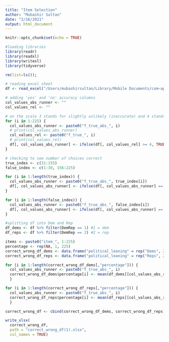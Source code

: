 ```yaml
---
title: "Item Selection"
author: "Mubashir Sultan"
date: "2/16/2021"
output: html_document
---
```


```r
knitr::opts_chunk$set(echo = TRUE)
```

```r
#loading libraries
library(readr)
library(readxl)
library(writexl)
library(tidyverse)
```

```r
rm(list=ls());

# reading excel sheet
df <- read_excel("/Users/mubashirsultan/Library/Mobile Documents/com~apple~CloudDocs/Brain and Cognitive Sciences /RP2 - False Information and RTs/Study Design/Pennycook Dataset/Pennycook et al. individual level data.xlsx", sheet = 1, col_names = TRUE, col_types = NULL)
```


```r
# adding 'yes' and 'no' accuracy columns
col_values_abs_runner <- ""
col_values_rel <- ""

# on the scale 3 stands for slightly unlikely (inaccurate) and 4 stands for slighlty likely (accurate) - hence (crudely put) greater than or equal to 4 accurate and less than or equal to 3 is not accurate
for (i in 1:225) {
  col_values_abs_runner <- paste0("f_true_abs_", i)
  # print(col_values_abs_runner)
  col_values_rel <- paste0("f_true_", i)
  # print(col_values_rel)
  df[, col_values_abs_runner] <- ifelse(df[, col_values_rel] >= 4, TRUE, FALSE) #true = accurate #false = not accurate
}

# checking to see number of choices correct
true_index <- c(31:155)
false_index <- c(1:30, 156:225)

for (i in 1:length(true_index)) {
  col_values_abs_runner <- paste0("f_true_abs_", true_index[i])
  df[, col_values_abs_runner] <- ifelse(df[, col_values_abs_runner] == TRUE, TRUE, FALSE) #true index and true = correct, else false (incorrect)
}

for (i in 1:length(false_index)) {
  col_values_abs_runner <- paste0("f_true_abs_", false_index[i])
  df[, col_values_abs_runner] <- ifelse(df[, col_values_abs_runner] == FALSE, TRUE, FALSE) #false index and false = correct, else false (incorrect)
}

#splitting df into Dem and Rep
df_dems <- df %>% filter(DemRep == 1) #1 = dem
df_reps <- df %>% filter(DemRep == 2) #2 = rep

items <- paste0("item_", 1:225)
percentage <- rep(NA, 1, 225)
correct_wrong_df_dems <- data.frame("political_leaning" = rep("Dems", 225), items, percentage)
correct_wrong_df_reps <- data.frame("political_leaning" = rep("Reps", 225), items, percentage)

for (i in 1:length(correct_wrong_df_dems[,"percentage"])) {
  col_values_abs_runner <- paste0("f_true_abs_", i)
  correct_wrong_df_dems$percentage[i] <- mean(df_dems[[col_values_abs_runner]], na.rm = TRUE) * 100
  }

for (i in 1:length(correct_wrong_df_reps[,"percentage"])) {
  col_values_abs_runner <- paste0("f_true_abs_", i)
  correct_wrong_df_reps$percentage[i] <- mean(df_reps[[col_values_abs_runner]], na.rm = TRUE) * 100
  }

correct_wrong_df <- cbind(correct_wrong_df_dems, correct_wrong_df_reps)

write_xlsx(
  correct_wrong_df,
  path = "correct_wrong_df(1).xlsx",
  col_names = TRUE)
```

